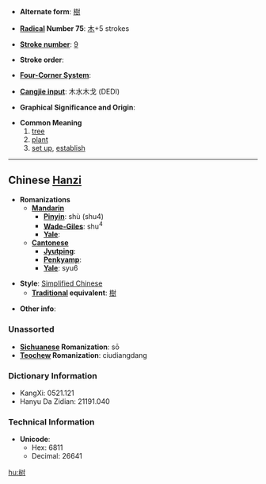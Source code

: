 * '''Alternate form''': [[樹]]

* '''[[Wiktionary:Chinese radical index| Radical]] Number 75''': [[Wiktionary:Chinese radical index 木|木]]+5 strokes

* '''[[Wiktionary:Chinese total strokes index|Stroke number]]''': [[Wiktionary:Chinese total strokes index 9|9]]

* '''Stroke order''': 

* '''[[Wiktionary:Chinese four corner index|Four-Corner System]]''': 

* '''[[Wiktionary:Chinese Cangjie index|Cangjie input]]''': 木水木戈 (DEDI)

* '''Graphical Significance and Origin''': 

* '''Common Meaning'''
*# [[tree]]
*# [[plant]]
*# [[set up]], [[establish]]

----

== Chinese [[Hanzi]] ==

* '''Romanizations'''
** '''[[Mandarin]]'''
*** '''[[Pinyin]]''': shù (shu4)
*** '''[[Wade-Giles]]''': shu<sup>4</sup>
*** '''[[Yale]]''': 
** '''[[Cantonese]]'''
*** '''[[Jyutping]]''':
*** '''[[Penkyamp]]''': 
*** '''[[Yale]]''': syu6

* '''Style''': [[Simplified Chinese]] 
** '''[[Traditional Chinese|Traditional]] equivalent''': [[樹]]

* '''Other info''': 

===Unassorted===

*'''[[Sichuanese]] Romanization''': sō
*'''[[Teochew]] Romanization''': ciudiangdang

=== Dictionary Information ===

* KangXi: 0521.121
* Hanyu Da Zidian: 21191.040

=== Technical Information ===

* '''Unicode''':
** Hex: 6811
** Decimal: 26641

[[hu:树]]